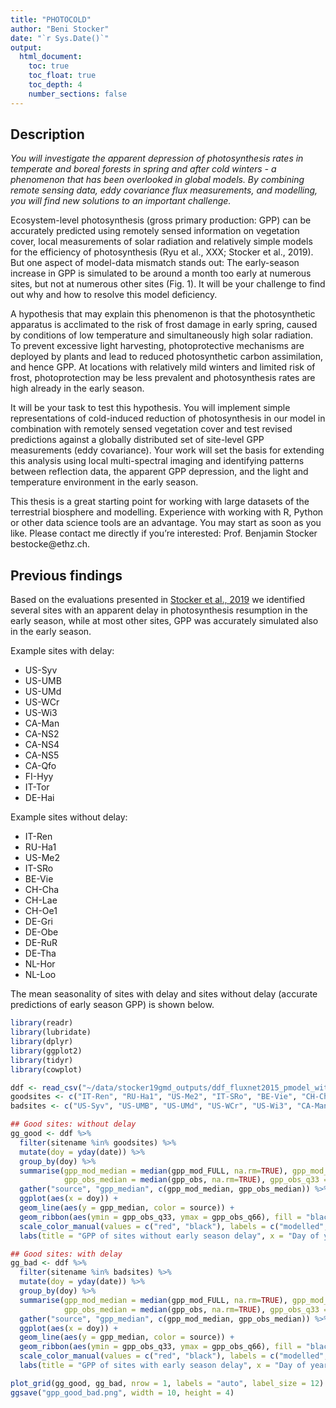 ```yaml
---
title: "PHOTOCOLD"
author: "Beni Stocker"
date: "`r Sys.Date()`"
output:
  html_document:
    toc: true
    toc_float: true
    toc_depth: 4
    number_sections: false
---
```


<!-- #header-includes: -->
<!-- #   - \usepackage{amsmath} -->
<!-- #bibliography: bibliography.bib -->

## Description

*You will investigate the apparent depression of photosynthesis rates in temperate and boreal forests in spring and after cold winters - a phenomenon that has been overlooked in global models. By combining remote sensing data, eddy covariance flux measurements, and modelling, you will find new solutions to an important challenge.*

Ecosystem-level photosynthesis (gross primary production: GPP) can be accurately predicted using remotely sensed information on vegetation cover, local measurements of solar radiation and relatively simple models for the efficiency of photosynthesis (Ryu et al., XXX; Stocker et al., 2019). But one aspect of model-data mismatch stands out: The early-season increase in GPP is simulated to be around a month too early at numerous sites, but not at numerous other sites (Fig. 1). It will be your challenge to find out why and how to resolve this model deficiency.

A hypothesis that may explain this phenomenon is that the photosynthetic apparatus is acclimated to the risk of frost damage in early spring, caused by conditions of low temperature and simultaneously high solar radiation. To prevent excessive light harvesting, photoprotective mechanisms are deployed by plants and lead to reduced photosynthetic carbon assimilation, and hence GPP. At locations with relatively mild winters and limited risk of frost, photoprotection may be less prevalent and photosynthesis rates are high already in the early season.

It will be your task to test this hypothesis. You will implement simple representations of cold-induced reduction of photosynthesis in our model in combination with remotely sensed vegetation cover and test revised predictions against a globally distributed set of site-level GPP measurements (eddy covariance). Your work will set the basis for extending this analysis using local multi-spectral imaging and identifying patterns between reflection data, the apparent GPP depression, and the light and temperature environment in the early season.

This thesis is a great starting point for working with large datasets of the terrestrial biosphere and modelling. Experience with working with R, Python or other data science tools are an advantage. You may start as soon as you like. Please contact me directly if you're interested: Prof. Benjamin Stocker bestocke@ethz.ch.


## Previous findings

Based on the evaluations presented in [Stocker et al., 2019](https://www.geosci-model-dev-discuss.net/gmd-2019-200/) we identified several sites with an apparent delay in photosynthesis resumption in the early season, while at most other sites, GPP was accurately simulated also in the early season.

Example sites with delay:

- US-Syv
- US-UMB
- US-UMd
- US-WCr
- US-Wi3
- CA-Man
- CA-NS2
- CA-NS4
- CA-NS5
- CA-Qfo
- FI-Hyy
- IT-Tor
- DE-Hai

Example sites without delay:

- IT-Ren
- RU-Ha1
- US-Me2
- IT-SRo
- BE-Vie
- CH-Cha
- CH-Lae
- CH-Oe1
- DE-Gri
- DE-Obe
- DE-RuR
- DE-Tha
- NL-Hor
- NL-Loo

The mean seasonality of sites with delay and sites without delay (accurate predictions of early season GPP) is shown below.
```r
library(readr)
library(lubridate)
library(dplyr)
library(ggplot2)
library(tidyr)
library(cowplot)

ddf <- read_csv("~/data/stocker19gmd_outputs/ddf_fluxnet2015_pmodel_with_forcings_stocker19gmd.csv")
goodsites <- c("IT-Ren", "RU-Ha1", "US-Me2", "IT-SRo", "BE-Vie", "CH-Cha", "CH-Lae", "CH-Oe1", "DE-Gri", "DE-Obe", "DE-RuR", "DE-Tha", "NL-Hor", "NL-Loo")
badsites <- c("US-Syv", "US-UMB", "US-UMd", "US-WCr", "US-Wi3", "CA-Man", "CA-NS2", "CA-NS4", "CA-NS5", "CA-Qfo", "FI-Hyy", "IT-Tor", "DE-Hai") 

## Good sites: without delay
gg_good <- ddf %>% 
  filter(sitename %in% goodsites) %>% 
  mutate(doy = yday(date)) %>% 
  group_by(doy) %>% 
  summarise(gpp_mod_median = median(gpp_mod_FULL, na.rm=TRUE), gpp_mod_q33 = quantile(gpp_mod_FULL, probs = 0.33, na.rm=TRUE), gpp_mod_q66 = quantile(gpp_mod_FULL, probs = 0.66, na.rm=TRUE),
            gpp_obs_median = median(gpp_obs, na.rm=TRUE), gpp_obs_q33 = quantile(gpp_obs, probs = 0.33, na.rm=TRUE), gpp_obs_q66 = quantile(gpp_obs, probs = 0.66, na.rm=TRUE)) %>% 
  gather("source", "gpp_median", c(gpp_mod_median, gpp_obs_median)) %>% 
  ggplot(aes(x = doy)) + 
  geom_line(aes(y = gpp_median, color = source)) +
  geom_ribbon(aes(ymin = gpp_obs_q33, ymax = gpp_obs_q66), fill = "black", alpha = 0.3) +
  scale_color_manual(values = c("red", "black"), labels = c("modelled", "observed")) +
  labs(title = "GPP of sites without early season delay", x = "Day of year", y = expression( paste("GPP (g C m"^-2, " d"^-1, ")" ) ))

## Good sites: with delay
gg_bad <- ddf %>% 
  filter(sitename %in% badsites) %>% 
  mutate(doy = yday(date)) %>% 
  group_by(doy) %>% 
  summarise(gpp_mod_median = median(gpp_mod_FULL, na.rm=TRUE), gpp_mod_q33 = quantile(gpp_mod_FULL, probs = 0.33, na.rm=TRUE), gpp_mod_q66 = quantile(gpp_mod_FULL, probs = 0.66, na.rm=TRUE),
            gpp_obs_median = median(gpp_obs, na.rm=TRUE), gpp_obs_q33 = quantile(gpp_obs, probs = 0.33, na.rm=TRUE), gpp_obs_q66 = quantile(gpp_obs, probs = 0.66, na.rm=TRUE)) %>% 
  gather("source", "gpp_median", c(gpp_mod_median, gpp_obs_median)) %>% 
  ggplot(aes(x = doy)) + 
  geom_line(aes(y = gpp_median, color = source)) +
  geom_ribbon(aes(ymin = gpp_obs_q33, ymax = gpp_obs_q66), fill = "black", alpha = 0.3) +
  scale_color_manual(values = c("red", "black"), labels = c("modelled", "observed")) +
  labs(title = "GPP of sites with early season delay", x = "Day of year", y = expression( paste("GPP (g C m"^-2, " d"^-1, ")" ) ))

plot_grid(gg_good, gg_bad, nrow = 1, labels = "auto", label_size = 12)
ggsave("gpp_good_bad.png", width = 10, height = 4)
```

